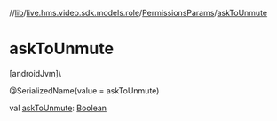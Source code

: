 //[lib](../../../index)/[live.hms.video.sdk.models.role](../index)/[PermissionsParams](index)/[askToUnmute](ask-to-unmute)

# askToUnmute

[androidJvm]\

@SerializedName(value = askToUnmute)

val [askToUnmute](ask-to-unmute): [Boolean](https://kotlinlang.org/api/latest/jvm/stdlib/kotlin/-boolean/index.html)
